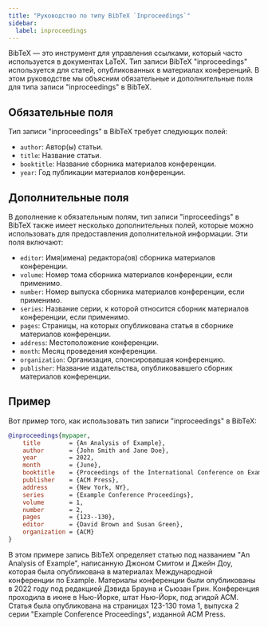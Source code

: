 ```yaml
---
title: "Руководство по типу BibTeX `Inproceedings`"
sidebar:
  label: inproceedings
---
```



BibTeX — это инструмент для управления ссылками, который часто используется в документах LaTeX. Тип записи BibTeX "inproceedings" используется для статей, опубликованных в материалах конференций. В этом руководстве мы объясним обязательные и дополнительные поля для типа записи "inproceedings" в BibTeX.

<CiteDrive/>

## Обязательные поля

Тип записи "inproceedings" в BibTeX требует следующих полей:

-   `author`: Автор(ы) статьи.
-   `title`: Название статьи.
-   `booktitle`: Название сборника материалов конференции.
-   `year`: Год публикации материалов конференции.

## Дополнительные поля

В дополнение к обязательным полям, тип записи "inproceedings" в BibTeX также имеет несколько дополнительных полей, которые можно использовать для предоставления дополнительной информации. Эти поля включают:

-   `editor`: Имя(имена) редактора(ов) сборника материалов конференции.
-   `volume`: Номер тома сборника материалов конференции, если применимо.
-   `number`: Номер выпуска сборника материалов конференции, если применимо.
-   `series`: Название серии, к которой относится сборник материалов конференции, если применимо.
-   `pages`: Страницы, на которых опубликована статья в сборнике материалов конференции.
-   `address`: Местоположение конференции.
-   `month`: Месяц проведения конференции.
-   `organization`: Организация, спонсировавшая конференцию.
-   `publisher`: Название издательства, опубликовавшего сборник материалов конференции.

## Пример

Вот пример того, как использовать тип записи "inproceedings" в BibTeX:

```bibtex
@inproceedings{mypaper,
	title        = {An Analysis of Example},
	author       = {John Smith and Jane Doe},
	year         = 2022,
	month        = {June},
	booktitle    = {Proceedings of the International Conference on Example},
	publisher    = {ACM Press},
	address      = {New York, NY},
	series       = {Example Conference Proceedings},
	volume       = 1,
	number       = 2,
	pages        = {123--130},
	editor       = {David Brown and Susan Green},
	organization = {ACM}
}
```

В этом примере запись BibTeX определяет статью под названием "An Analysis of Example", написанную Джоном Смитом и Джейн Доу, которая была опубликована в материалах Международной конференции по Example. Материалы конференции были опубликованы в 2022 году под редакцией Дэвида Брауна и Сьюзан Грин. Конференция проходила в июне в Нью-Йорке, штат Нью-Йорк, под эгидой ACM. Статья была опубликована на страницах 123-130 тома 1, выпуска 2 серии "Example Conference Proceedings", изданной ACM Press.
